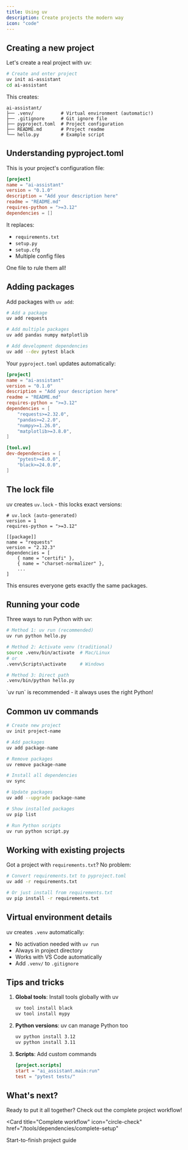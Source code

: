 ```yaml
---
title: Using uv
description: Create projects the modern way
icon: "code"
---
```


## Creating a new project

Let's create a real project with uv:

```bash
# Create and enter project
uv init ai-assistant
cd ai-assistant
```

This creates:
```
ai-assistant/
├── .venv/          # Virtual environment (automatic!)
├── .gitignore      # Git ignore file
├── pyproject.toml  # Project configuration
├── README.md       # Project readme
└── hello.py        # Example script
```

## Understanding pyproject.toml

This is your project's configuration file:

```toml
[project]
name = "ai-assistant"
version = "0.1.0"
description = "Add your description here"
readme = "README.md"
requires-python = ">=3.12"
dependencies = []
```

It replaces:
- `requirements.txt`
- `setup.py`
- `setup.cfg`
- Multiple config files

One file to rule them all!

## Adding packages

Add packages with `uv add`:

```bash
# Add a package
uv add requests

# Add multiple packages
uv add pandas numpy matplotlib

# Add development dependencies
uv add --dev pytest black
```

Your `pyproject.toml` updates automatically:

```toml
[project]
name = "ai-assistant"
version = "0.1.0"
description = "Add your description here"
readme = "README.md"
requires-python = ">=3.12"
dependencies = [
    "requests>=2.32.0",
    "pandas>=2.2.0",
    "numpy>=1.26.0",
    "matplotlib>=3.8.0",
]

[tool.uv]
dev-dependencies = [
    "pytest>=8.0.0",
    "black>=24.0.0",
]
```

## The lock file

uv creates `uv.lock` - this locks exact versions:

```
# uv.lock (auto-generated)
version = 1
requires-python = ">=3.12"

[[package]]
name = "requests"
version = "2.32.3"
dependencies = [
    { name = "certifi" },
    { name = "charset-normalizer" },
    ...
]
```

This ensures everyone gets exactly the same packages.

## Running your code

Three ways to run Python with uv:

```bash
# Method 1: uv run (recommended)
uv run python hello.py

# Method 2: Activate venv (traditional)
source .venv/bin/activate  # Mac/Linux
# or
.venv\Scripts\activate     # Windows

# Method 3: Direct path
.venv/bin/python hello.py
```

<Tip>
  `uv run` is recommended - it always uses the right Python!
</Tip>

## Common uv commands

```bash
# Create new project
uv init project-name

# Add packages
uv add package-name

# Remove packages
uv remove package-name

# Install all dependencies
uv sync

# Update packages
uv add --upgrade package-name

# Show installed packages
uv pip list

# Run Python scripts
uv run python script.py
```

## Working with existing projects

Got a project with `requirements.txt`? No problem:

```bash
# Convert requirements.txt to pyproject.toml
uv add -r requirements.txt

# Or just install from requirements.txt
uv pip install -r requirements.txt
```

## Virtual environment details

uv creates `.venv` automatically:
- No activation needed with `uv run`
- Always in project directory
- Works with VS Code automatically
- Add `.venv/` to `.gitignore`

## Tips and tricks

1. **Global tools**: Install tools globally with uv
   ```bash
   uv tool install black
   uv tool install mypy
   ```

2. **Python versions**: uv can manage Python too
   ```bash
   uv python install 3.12
   uv python install 3.11
   ```

3. **Scripts**: Add custom commands
   ```toml
   [project.scripts]
   start = "ai_assistant.main:run"
   test = "pytest tests/"
   ```

## What's next?

Ready to put it all together? Check out the complete project workflow!

<Card
  title="Complete workflow"
  icon="circle-check"
  href="/tools/dependencies/complete-setup"
>
  Start-to-finish project guide
</Card>